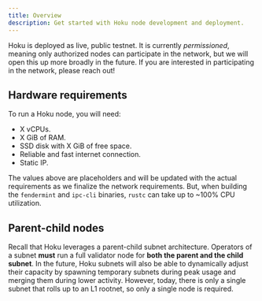 ```yaml
---
title: Overview
description: Get started with Hoku node development and deployment.
---
```



<Callout type="info">

Hoku is deployed as live, public testnet. It is currently _permissioned_, meaning only authorized nodes can participate
in the network, but we will open this up more broadly in the future. If you are interested in participating in the
network, please reach out!

</Callout>

## Hardware requirements

To run a Hoku node, you will need:

- X vCPUs.
- X GiB of RAM.
- SSD disk with X GiB of free space.
- Reliable and fast internet connection.
- Static IP.

<Callout type="info">

The values above are placeholders and will be updated with the actual requirements as we finalize the network
requirements. But, when building the `fendermint` and `ipc-cli` binaries, `rustc` can take up to ~100% CPU utilization.

</Callout>

## Parent-child nodes

Recall that Hoku leverages a parent-child subnet architecture. Operators of a subnet **must** run a full validator node
for **both the parent and the child subnet**. In the future, Hoku subnets will also be able to dynamically adjust their
capacity by spawning temporary subnets during peak usage and merging them during lower activity. However, today, there
is only a single subnet that rolls up to an L1 rootnet, so only a single node is required.

